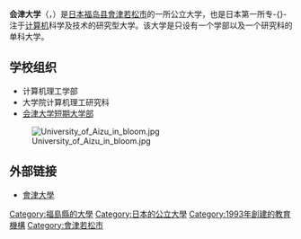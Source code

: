 {{Infobox University
| Name        = 会津大学
| EnglishName = {{lang|ja|'''会津大学'''}}
| image       = University of Aizu in bloom.jpg
| SealInfo    = 
| Motto       = "to Advance Knowledge for Humanity"
| Established = 1993年
| Type        = [[公立大学|公立]]
| President   = 宫崎 敏明
| Location    = {{JPN}}[[福岛县|福岛县]][[会津若松市|会津若松市]]
| Campus      = 
| AreaTotal   = 
| Department  = 
| Faculty             = 
| Professor           = 
| Associate Professor = 
| Assistant Professor = 
| Lecturer            = 
| Student             = 
| Undergraduate       = 
| Postgraduate        = 
| Celebration         = 
| Website             = http://www.u-aizu.ac.jp/
}}

'''会津大学'''（{{lang-ja|'''会津大学'''，'''あいづだいがく'''}}，{{lang-en|'''University of Aizu'''}}）是[[日本|日本]][[福岛县|福岛县]][[會津若松市|會津若松市]]的一所公立大学，也是日本第一所专-{}-注于[[计算机|计算机]]科学及技术的研究型大学。该大学是只设有一个学部以及一个研究科的单科大学。

== 学校组织 ==
* 计算机理工学部
* 大学院计算机理工研究科
* [[会津大学短期大学部|会津大学短期大学部]]
[[File:University_of_Aizu_in_bloom.jpg|thumb]]

== 外部链接 ==
*[http://www.u-aizu.ac.jp 會津大學] {{Wayback|url=http://www.u-aizu.ac.jp/official/index_e.html |date=20090116112705 }} 

{{日本教育小作品}}
{{日本公立大學}}
{{超級全球大學}}
{{Authority control}}

[[Category:福島縣的大學|Category:福島縣的大學]]
[[Category:日本的公立大學|Category:日本的公立大學]]
[[Category:1993年創建的教育機構|Category:1993年創建的教育機構]]
[[Category:會津若松市|Category:會津若松市]]